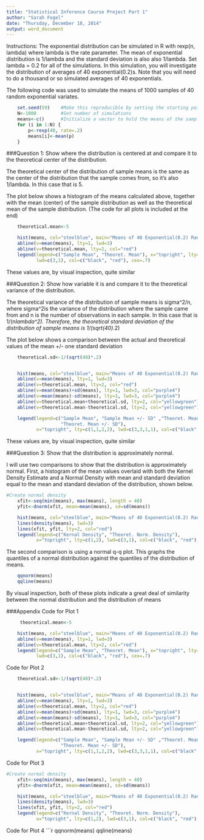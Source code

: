 ```yaml
---
title: "Statistical Inference Course Project Part 1"
author: "Sarah Fogel"
date: "Thursday, December 18, 2014"
output: word_document
---
```

Instructions: The exponential distribution can be simulated in R with rexp(n, lambda) where lambda is the rate parameter. The mean of exponential distribution is 1/lambda and the standard deviation is also also 1/lambda. Set lambda = 0.2 for all of the simulations. In this simulation, you will investigate the distribution of averages of 40 exponential(0.2)s. Note that you will need to do a thousand or so simulated averages of 40 exponentials.

The following code was used to simulate the means of 1000 samples of 40 random exponential variates.
```r
    set.seed(59)    #Make this reproducible by setting the starting point
    N<-1000         #Set number of simulations
    means<-c()      #Initialize a vector to hold the means of the samples of 40 variates
    for (i in 1:N) {
        p<-rexp(40, rate=.2)
        means[i]<-mean(p)
    }

```

###Question 1: Show where the distribution is centered at and compare it to the theoretical center of the distribution.

The theoretical center of the distribution of sample means is the same as the center of the distribution that the sample comes from, so it's also 1/lambda.  In this case that is 5.

The plot below shows a histogram of the means calculated above, together with the mean (center) of the sample distribution as well as the theoretical mean of the sample distribution. (The code for all plots is included at the end)

```r
    theoretical.mean<-5

    hist(means, col="steelblue", main="Means of 40 Exponential(0.2) Rand. Variates", prob=T)
    abline(v=mean(means), lty=1, lwd=3)
    abline(v=theoretical.mean, lty=2, col="red")
    legend(legend=c("Sample Mean", "Theoret. Mean"), x="topright", lty=c(1,2),
           lwd=c(3,1), col=c("black", "red"), cex=.7)

```

These values are, by visual inspection, quite similar

###Question 2: Show how variable it is and compare it to the theoretical variance of the distribution.

The theoretical variance of the distribution of sample means is sigma^2/n, where sigma^2is the variance of the distribution where the sample came from and n is the number of observations in each sample.  In this case that is 1/(n*lambda^2).
Therefore, the theoretical standard deviation of the distribution of sample means is 1/(sqrt(40)*.2)

The plot below shows a comparison between the actual and theoretical values of the mean +/- one standard deviation

```r
    theoretical.sd<-1/(sqrt(40)*.2)


    hist(means, col="steelblue", main="Means of 40 Exponential(0.2) Rand. Variates", prob=T)
    abline(v=mean(means), lty=1, lwd=3)
    abline(v=theoretical.mean, lty=2, col="red")
    abline(v=mean(means)+sd(means), lty=1, lwd=3, col="purple4")
    abline(v=mean(means)-sd(means), lty=1, lwd=3, col="purple4")
    abline(v=theoretical.mean+theoretical.sd, lty=2, col="yellowgreen")
    abline(v=theoretical.mean-theoretical.sd, lty=2, col="yellowgreen")

    legend(legend=c("Sample Mean", "Sample Mean +/- SD" ,"Theoret. Mean", 
                    "Theoret. Mean +/- SD"), 
           x="topright", lty=c(1,1,2,2), lwd=c(3,3,1,1), col=c("black","purple4", "red", "yellowgreen"), cex=.7)

```

These values are, by visual inspection, quite similar

###Question 3: Show that the distribution is approximately normal.

I will use two comparisons to show that the distribution is approximately normal.  First, a histogram of the mean values overlaid with both the Kernel Density Estimate and a Normal Density with mean and standard deviation equal to the mean and standard deviation of the distribution, shown below.

```r
#Create normal density
    xfit<-seq(min(means), max(means), length = 40)
    yfit<-dnorm(xfit, mean=mean(means), sd=sd(means))

    hist(means, col="steelblue", main="Means of 40 Exponential(0.2) Rand. Variates", prob=T)
    lines(density(means), lwd=3)
    lines(xfit, yfit, lty=2, col="red")
    legend(legend=c("Kernal Density", "Theoret. Norm. Density"), 
           x="topright", lty=c(1,2), lwd=c(3,1), col=c("black", "red"), cex=.7)

```

The second comparison is using a normal q-q plot.  This graphs the quantiles of a normal distribution against the quantiles of the distribution of means.

```r
    qqnorm(means)
    qqline(means)
```

By visual inspection, both of these plots indicate a great deal of similarity between the normal distribution and the distribution of means

###Appendix
Code for Plot 1
```r
     theoretical.mean<-5

    hist(means, col="steelblue", main="Means of 40 Exponential(0.2) Rand. Variates", prob=T)
    abline(v=mean(means), lty=1, lwd=3)
    abline(v=theoretical.mean, lty=2, col="red")
    legend(legend=c("Sample Mean", "Theoret. Mean"), x="topright", lty=c(1,2),
           lwd=c(3,1), col=c("black", "red"), cex=.7)
```

Code for Plot 2
```r
    theoretical.sd<-1/(sqrt(40)*.2)


    hist(means, col="steelblue", main="Means of 40 Exponential(0.2) Rand. Variates", prob=T)
    abline(v=mean(means), lty=1, lwd=3)
    abline(v=theoretical.mean, lty=2, col="red")
    abline(v=mean(means)+sd(means), lty=1, lwd=3, col="purple4")
    abline(v=mean(means)-sd(means), lty=1, lwd=3, col="purple4")
    abline(v=theoretical.mean+theoretical.sd, lty=2, col="yellowgreen")
    abline(v=theoretical.mean-theoretical.sd, lty=2, col="yellowgreen")

    legend(legend=c("Sample Mean", "Sample Mean +/- SD" ,"Theoret. Mean", 
                    "Theoret. Mean +/- SD"), 
           x="topright", lty=c(1,1,2,2), lwd=c(3,3,1,1), col=c("black","purple4", "red", "yellowgreen"), cex=.7)
```

Code for Plot 3
```r
#Create normal density
    xfit<-seq(min(means), max(means), length = 40)
    yfit<-dnorm(xfit, mean=mean(means), sd=sd(means))

    hist(means, col="steelblue", main="Means of 40 Exponential(0.2) Rand. Variates", prob=T)
    lines(density(means), lwd=3)
    lines(xfit, yfit, lty=2, col="red")
    legend(legend=c("Kernal Density", "Theoret. Norm. Density"), 
           x="topright", lty=c(1,2), lwd=c(3,1), col=c("black", "red"), cex=.7)

```

Code for Plot 4
```r
    qqnorm(means)
    qqline(means)